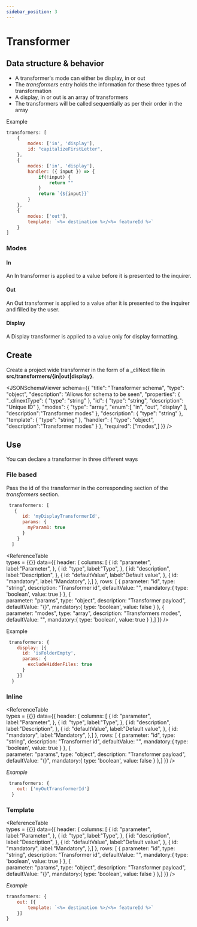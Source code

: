 ```yaml
---
sidebar_position: 3
---
```



# Transformer

## Data structure & behavior
- A transformer's mode can either be display, in or out
- The <i>transformers</i> entry holds the information for these three types of transformation
- A display, in or out is an array of transformers
- The transformers will be called sequentially as per their order in the array

Example
```js
transformers: [
    {
        modes: ['in', 'display'],
        id: "capitalizeFirstLetter",
    },
    {
        modes: ['in', 'display'],
        handler: ({ input }) => {
            if(!input) {
                return ""
            }
            return `{${input}}`
        }
    },
    {
        modes: ['out'],
        template: `<%= destination %>/<%= featureId %>`
    }
]

```
### Modes
#### In
An In transformer is applied to a value before it is presented to the inquirer.
#### Out
An Out transformer is applied to a value after it is presented to the inquirer and filled by the user.
#### Display
A Display transformer is applied to a value only for display formatting.


## Create
Create a project wide transformer in the form of a _cliNext file in <b>src/transformers/{in|out|display}</b>.

<JSONSchemaViewer schema={{
    	"title": "Transformer schema",
    	"type": "object",
        "description": "Allows for schema to be seen",
    	"properties": {
    		"_clinextType": {
    			"type": "string"
    		},
            "id": {
    			"type": "string",
                "description": "Unique ID"
    		},
    		"modes": {
    			"type": "array",
                "enum":[
                    "in",
                    "out",
                    "display"
                ],
                "description":"Transformer modes"
    		},
            "description": {
    			"type": "string"
    		},
            "template": {
    			"type": "string"
    		},
            "handler": {
    			"type": "object",
                "description":"Transformer modes"
    		}
    	},
    	"required": ["modes",]
    }} />

## Use
You can declare a transformer in three different ways

### File based

Pass the id of the transformer in the corresponding section of the <i>transformers</i> section.

```js
 transformers: [
   {
      id: 'myDisplayTransformerId',
      params: {
        myParam1: true
      }
    }
  ]
```

<ReferenceTable    
    types = {{}}
    data={{
        header: {
            columns: [
                {
                    id: "parameter",
                    label:"Parameter", 
                },
                {
                    id: "type",
                    label:"Type", 
                },
                {
                    id: "description",
                    label:"Description", 
                },
                {
                    id: "defaultValue",
                    label:"Default value", 
                },
                {
                    id: "mandatory",
                    label:"Mandatory", 
                },] 
        },
        rows: 
        [
            {
                parameter: "id", 
                type: "string", 
                description: "Transformer id", 
                defaultValue: "",
                mandatory:{
                    type: 'boolean',
                    value: true
                }
            },
            {            
                parameter: "params", 
                type: "object", 
                description: "Transformer payload", 
                defaultValue: "{}",
                mandatory:{
                    type: 'boolean',
                    value: false
                }
            },
            {            
                parameter: "modes", 
                type: "array", 
                description: "Transformers modes", 
                defaultValue: "",
                mandatory:{
                    type: 'boolean',
                    value: true
                }
            },]
    }} />

Example
```js
 transformers: {
    display: [{
      id: 'isFolderEmpty',
      params: {
        excludeHiddenFiles: true
      }
    }]
  }
```

### Inline

<ReferenceTable    
    types = {{}}
    data={{
        header: {
            columns: [
                {
                    id: "parameter",
                    label:"Parameter", 
                },
                {
                    id: "type",
                    label:"Type", 
                },
                {
                    id: "description",
                    label:"Description", 
                },
                {
                    id: "defaultValue",
                    label:"Default value", 
                },
                {
                    id: "mandatory",
                    label:"Mandatory", 
                },] 
        },
        rows: 
        [
            {
                parameter: "id", 
                type: "string", 
                description: "Transformer id", 
                defaultValue: "",
                mandatory:{
                    type: 'boolean',
                    value: true
                }
            },
            {            
                parameter: "params", 
                type: "object", 
                description: "Transformer payload", 
                defaultValue: "{}",
                mandatory:{
                    type: 'boolean',
                    value: false
                }
            },]
    }} />

<i>Example</i>

```js
 transformers: {
    out: ['myOutTransformerId']
  }
```

### Template

<ReferenceTable    
    types = {{}}
    data={{
        header: {
            columns: [
                {
                    id: "parameter",
                    label:"Parameter", 
                },
                {
                    id: "type",
                    label:"Type", 
                },
                {
                    id: "description",
                    label:"Description", 
                },
                {
                    id: "defaultValue",
                    label:"Default value", 
                },
                {
                    id: "mandatory",
                    label:"Mandatory", 
                },] 
        },
        rows: 
        [
            {
                parameter: "id", 
                type: "string", 
                description: "Transformer id", 
                defaultValue: "",
                mandatory:{
                    type: 'boolean',
                    value: true
                }
            },
            {            
                parameter: "params", 
                type: "object", 
                description: "Transformer payload", 
                defaultValue: "{}",
                mandatory:{
                    type: 'boolean',
                    value: false
                }
            },]
    }} />

<i>Example</i>

```js
transformers: {
    out: [{
        template: `<%= destination %>/<%= featureId %>`
    }]
}
```